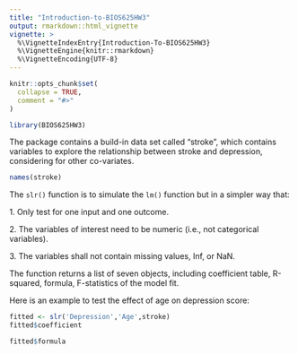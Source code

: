```yaml
---
title: "Introduction-to-BIOS625HW3"
output: rmarkdown::html_vignette
vignette: >
  %\VignetteIndexEntry{Introduction-To-BIOS625HW3}
  %\VignetteEngine{knitr::rmarkdown}
  %\VignetteEncoding{UTF-8}
---
```


```r
knitr::opts_chunk$set(
  collapse = TRUE,
  comment = "#>"
)
```

```r
library(BIOS625HW3)
```

The package contains a build-in data set called "stroke", which contains variables to explore the relationship between stroke and depression, considering for other co-variates.

```r
names(stroke)
```

The `slr()` function is to simulate the `lm()` function but in a simpler way that:

1\. Only test for one input and one outcome.

2\. The variables of interest need to be numeric (i.e., not categorical variables).

3\. The variables shall not contain missing values, Inf, or NaN.

The function returns a list of seven objects, including coefficient table, R-squared, formula, F-statistics of the model fit.

Here is an example to test the effect of age on depression score:

```r
fitted <- slr('Depression','Age',stroke)
fitted$coefficient
```

```r
fitted$formula
```
